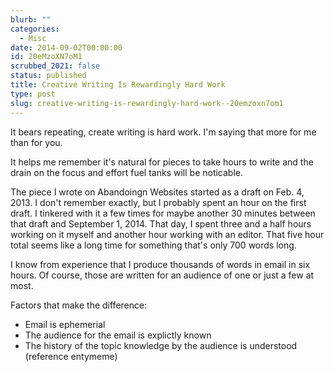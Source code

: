 ```yaml
---
blurb: ""
categories:
  - Misc
date: 2014-09-02T00:00:00
id: 20eMzoXN7oM1
scrubbed_2021: false
status: published
title: Creative Writing Is Rewardingly Hard Work
type: post
slug: creative-writing-is-rewardingly-hard-work--20emzoxn7om1
---
```


It bears repeating, create writing is hard work. I'm saying that more for me than for you. 

It helps me remember it's natural for pieces to take hours to write and the drain on the focus and effort fuel tanks will be noticable. 


The piece I wrote on Abandoingn Websites started as a draft on Feb. 4, 2013. I don't remember exactly, but I probably spent an hour on the first draft. I tinkered with it a few times for maybe another 30 minutes between that draft and September 1, 2014. That day, I spent three and a half hours working on it myself and another hour working with an editor. That five hour total seems like a long time for something that's only 700 words long. 

I know from experience that I produce thousands of words in email in six hours. Of course, those are written for an audience of one or just a few at most. 

Factors that make the difference:

- Email is ephemerial 
- The audience for the email is explictly known
- The history of the topic knowledge by the audience is understood (reference entymeme)


